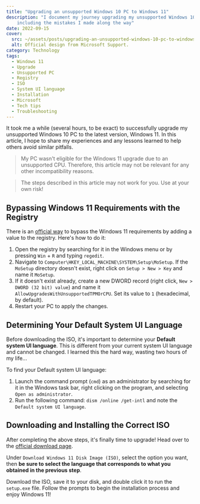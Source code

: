 ```yaml
---
title: "Upgrading an unsupported Windows 10 PC to Windows 11"
description: "I document my journey upgrading my unsupported Windows 10 PC to Windows 11,
    including the mistakes I made along the way"
date: 2022-09-15
cover:
  src: ~/assets/posts/upgrading-an-unsupported-windows-10-pc-to-windows-11/cover.jpg
  alt: Official design from Microsoft Support.
category: Technology
tags:
  - Windows 11
  - Upgrade
  - Unsupported PC
  - Registry
  - ISO
  - System UI language
  - Installation
  - Microsoft
  - Tech tips
  - Troubleshooting
---
```


It took me a while (several hours, to be exact) to successfully upgrade my
unsupported Windows 10 PC to the latest version, Windows 11. In this article, I
hope to share my experiences and any lessons learned to help others avoid
similar pitfalls.

> My PC wasn't eligible for the Windows 11 upgrade due to an unsupported CPU.
> Therefore, this article may not be relevant for any other incompatibility
> reasons.

> The steps described in this article may not work for you. Use at your own risk!

## Bypassing Windows 11 Requirements with the Registry

There is an
[official way](https://support.microsoft.com/en-us/windows/ways-to-install-windows-11-e0edbbfb-cfc5-4011-868b-2ce77ac7c70e)
to bypass the Windows 11 requirements by adding a value to the registry. Here's
how to do it:

1. Open the registry by searching for it in the Windows menu or by pressing
   `Win` + `R` and typing `regedit`.
2. Navigate to `Computer\HKEY_LOCAL_MACHINE\SYSTEM\Setup\MoSetup`. If the
   `MoSetup` directory doesn't exist, right click on `Setup > New > Key` and
   name it `MoSetup`.
3. If it doesn't exist already, create a new DWORD record (right click,
   `New > DWORD (32 bit) value`) and name it
   `AllowUpgradesWithUnsupportedTPMOrCPU`. Set its value to `1` (hexadecimal, by
   default).
4. Restart your PC to apply the changes.

## Determining Your Default System UI Language

Before downloading the ISO, it's important to determine your **Default system UI
language**. This is different from your current system UI language and cannot be
changed. I learned this the hard way, wasting two hours of my life...

To find your Default system UI language:

1. Launch the command prompt (`cmd`) as an administrator by searching for it in
   the Windows task bar, right clicking on the program, and selecting
   `Open as administrator`.
2. Run the following command: `dism /online /get-intl` and note the
   `Default system UI language`.

## Downloading and Installing the Correct ISO

After completing the above steps, it's finally time to upgrade! Head over to the
[official download page](https://www.microsoft.com/en-US/software-download/windows11).

Under `Download Windows 11 Disk Image (ISO)`, select the option you want, then
**be sure to select the language that corresponds to what you obtained in the
previous step**.

Download the ISO, save it to your disk, and double click it to run the
`setup.exe` file. Follow the prompts to begin the installation process and enjoy
Windows 11!